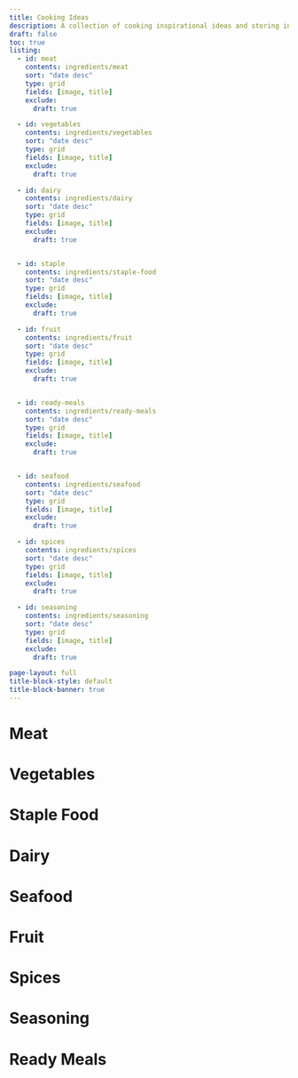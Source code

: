 ```yaml
---
title: Cooking Ideas
description: A collection of cooking inspirational ideas and storing instructions for all kinds of ingredients. For further information click [**here**](../../posts/cookbook-and-cooking-ideas-intro.qmd).
draft: false
toc: true
listing:
  - id: meat
    contents: ingredients/meat
    sort: "date desc"
    type: grid
    fields: [image, title]
    exclude:
      draft: true

  - id: vegetables
    contents: ingredients/vegetables
    sort: "date desc"
    type: grid
    fields: [image, title]
    exclude:
      draft: true

  - id: dairy
    contents: ingredients/dairy
    sort: "date desc"
    type: grid
    fields: [image, title]
    exclude:
      draft: true


  - id: staple
    contents: ingredients/staple-food
    sort: "date desc"
    type: grid
    fields: [image, title]
    exclude:
      draft: true

  - id: fruit
    contents: ingredients/fruit
    sort: "date desc"
    type: grid
    fields: [image, title]
    exclude:
      draft: true


  - id: ready-meals
    contents: ingredients/ready-meals
    sort: "date desc"
    type: grid
    fields: [image, title]
    exclude:
      draft: true


  - id: seafood
    contents: ingredients/seafood
    sort: "date desc"
    type: grid
    fields: [image, title]
    exclude:
      draft: true

  - id: spices
    contents: ingredients/spices
    sort: "date desc"
    type: grid
    fields: [image, title]
    exclude:
      draft: true

  - id: seasoning
    contents: ingredients/seasoning
    sort: "date desc"
    type: grid
    fields: [image, title]
    exclude:
      draft: true

page-layout: full
title-block-style: default
title-block-banner: true
---
```


# Meat

::: {#meat}
:::

# Vegetables

::: {#vegetables}
:::


# Staple Food

::: {#staple}
:::



# Dairy

::: {#dairy}
:::


# Seafood

::: {#seafood}
:::


# Fruit

::: {#fruit}
:::


# Spices

::: {#spices}
:::


# Seasoning

::: {#seasoning}
:::




# Ready Meals

::: {#ready-meals}
:::
